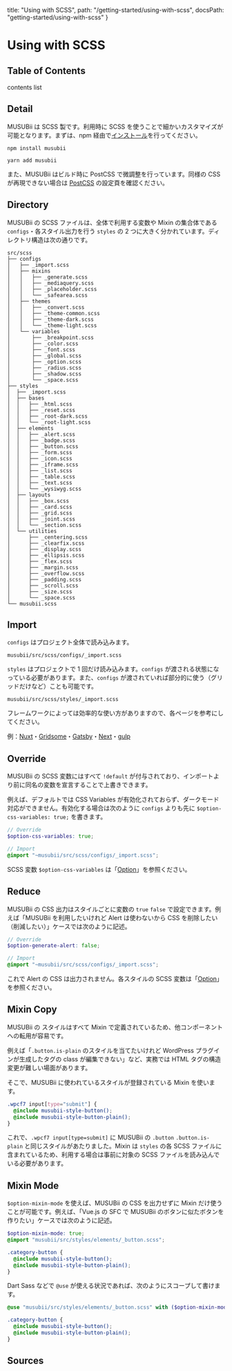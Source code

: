   title: "Using with SCSS",
  path: "/getting-started/using-with-scss",
  docsPath: "getting-started/using-with-scss"
}


# Using with SCSS

## Table of Contents

contents list

## Detail

MUSUBii は SCSS 製です。利用時に SCSS を使うことで細かいカスタマイズが可能となります。まずは、npm 経由で[インストール](/installation/npm)を行ってください。

```
npm install musubii
```

```
yarn add musubii
```

また、MUSUBii はビルド時に PostCSS で微調整を行っています。同様の CSS が再現できない場合は [PostCSS](/getting-started/using-with-postcss) の設定頁を確認ください。

## Directory

MUSUBii の SCSS ファイルは、全体で利用する変数や Mixin の集合体である `configs`・各スタイル出力を行う `styles` の 2 つに大きく分かれています。ディレクトリ構造は次の通りです。

```
src/scss
├── configs
│   ├── _import.scss
│   ├── mixins
│   │   ├── _generate.scss
│   │   ├── _mediaquery.scss
│   │   ├── _placeholder.scss
│   │   └── _safearea.scss
│   ├── themes
│   │   ├── _convert.scss
│   │   ├── _theme-common.scss
│   │   ├── _theme-dark.scss
│   │   └── _theme-light.scss
│   └── variables
│       ├── _breakpoint.scss
│       ├── _color.scss
│       ├── _font.scss
│       ├── _global.scss
│       ├── _option.scss
│       ├── _radius.scss
│       ├── _shadow.scss
│       └── _space.scss
├── styles
│  ├── _import.scss
│  ├── bases
│  │   ├── _html.scss
│  │   ├── _reset.scss
│  │   ├── _root-dark.scss
│  │   └── _root-light.scss
│  ├── elements
│  │   ├── _alert.scss
│  │   ├── _badge.scss
│  │   ├── _button.scss
│  │   ├── _form.scss
│  │   ├── _icon.scss
│  │   ├── _iframe.scss
│  │   ├── _list.scss
│  │   ├── _table.scss
│  │   ├── _text.scss
│  │   └── _wysiwyg.scss
│  ├── layouts
│  │   ├── _box.scss
│  │   ├── _card.scss
│  │   ├── _grid.scss
│  │   ├── _joint.scss
│  │   └── _section.scss
│  └── utilities
│      ├── _centering.scss
│      ├── _clearfix.scss
│      ├── _display.scss
│      ├── _ellipsis.scss
│      ├── _flex.scss
│      ├── _margin.scss
│      ├── _overflow.scss
│      ├── _padding.scss
│      ├── _scroll.scss
│      ├── _size.scss
│      └── _space.scss
└── musubii.scss
```

## Import

`configs` はプロジェクト全体で読み込みます。

```
musubii/src/scss/configs/_import.scss
```

`styles` はプロジェクトで 1 回だけ読み込みます。`configs` が渡される状態になっている必要があります。また、`configs` が渡されていれば部分的に使う（グリッドだけなど）ことも可能です。

```
musubii/src/scss/styles/_import.scss
```

フレームワークによっては効率的な使い方がありますので、各ページを参考にしてください。

例：[Nuxt](/installation/nuxt)・[Gridsome](/installation/gridsome)・[Gatsby](/installation/gatsby)・[Next](/installation/next)・[gulp](/installation/gulp)

## Override

MUSUBii の SCSS 変数にはすべて `!default` が付与されており、インポートより前に同名の変数を宣言することで上書きできます。

例えば、デフォルトでは CSS Variables が有効化されておらず、ダークモード対応ができません。有効化する場合は次のように `configs` よりも先に `$option-css-variables: true;` を書きます。

```scss
// Override
$option-css-variables: true;

// Import
@import "~musubii/src/scss/configs/_import.scss";
```

SCSS 変数 `$option-css-variables` は「[Option](/configs/variables/option)」を参照ください。

## Reduce

MUSUBii の CSS 出力はスタイルごとに変数の `true` `false` で設定できます。例えば「MUSUBii を利用したいけれど Alert は使わないから CSS を削除したい（削減したい）」ケースでは次のように記述。

```scss
// Override
$option-generate-alert: false;

// Import
@import "~musubii/src/scss/configs/_import.scss";
```

これで Alert の CSS は出力されません。各スタイルの SCSS 変数は「[Option](/configs/variables/option)」を参照ください。

## Mixin Copy

MUSUBii の スタイルはすべて Mixin で定義されているため、他コンポーネントへの転用が容易です。

例えば「`.button.is-plain` のスタイルを当てたいけれど WordPress プラグインが生成したタグの class が編集できない」など、実務では HTML タグの構造変更が難しい場面があります。

そこで、MUSUBii に使われているスタイルが登録されている Mixin を使います。

```scss
.wpcf7 input[type="submit"] {
  @include musubii-style-button();
  @include musubii-style-button-plain();
}
```

これで、`.wpcf7 input[type=submit]` に MUSUBii の `.button` `.button.is-plain` と同じスタイルがあたりました。Mixin は `styles` の各 SCSS ファイルに含まれているため、利用する場合は事前に対象の SCSS ファイルを読み込んでいる必要があります。

## Mixin Mode

`$option-mixin-mode` を使えば、MUSUBii の CSS を出力せずに Mixin だけ使うことが可能です。例えば、「Vue.js の SFC で MUSUBii のボタンに似たボタンを作りたい」ケースでは次のように記述。

```scss
$option-mixin-mode: true;
@import "musubii/src/styles/elements/_button.scss";

.category-button {
  @include musubii-style-button();
  @include musubii-style-button-plain();
}
```

Dart Sass などで `@use` が使える状況であれば、次のようにスコープして書けます。

```scss
@use "musubii/src/styles/elements/_button.scss" with ($option-mixin-mode: true);

.category-button {
  @include musubii-style-button();
  @include musubii-style-button-plain();
}
```

## Sources

<PreviewSources title={meta.title} docsPath={meta.docsPath} />
